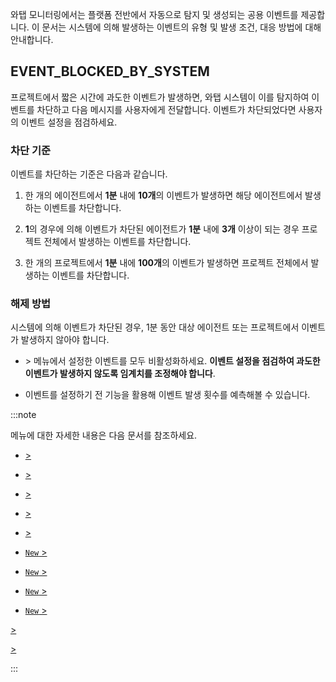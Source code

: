 와탭 모니터링에서는 플랫폼 전반에서 자동으로 탐지 및 생성되는 공용 이벤트를 제공합니다. 이 문서는 시스템에 의해 발생하는 이벤트의 유형 및 발생 조건, 대응 방법에 대해 안내합니다.

## EVENT_BLOCKED_BY_SYSTEM

프로젝트에서 짧은 시간에 과도한 이벤트가 발생하면, 와탭 시스템이 이를 탐지하여 이벤트를 차단하고 다음 메시지를 사용자에게 전달합니다. 이벤트가 차단되었다면 사용자의 이벤트 설정을 점검하세요.

<ImgLang img="common-alert-event-blocked-by-system.png" desc="EVENT_BLOCKED_BY_SYSTEM" className="width-600" />

### 차단 기준

이벤트를 차단하는 기준은 다음과 같습니다.

1. 한 개의 에이전트에서 **1분** 내에 **10개**의 이벤트가 발생하면 해당 에이전트에서 발생하는 이벤트를 차단합니다.

1. **1**의 경우에 의해 이벤트가 차단된 에이전트가 **1분** 내에 **3개** 이상이 되는 경우 프로젝트 전체에서 발생하는 이벤트를 차단합니다.

1. 한 개의 프로젝트에서 **1분** 내에 **100개**의 이벤트가 발생하면 프로젝트 전체에서 발생하는 이벤트를 차단합니다.

### 해제 방법

시스템에 의해 이벤트가 차단된 경우, 1분 동안 대상 에이전트 또는 프로젝트에서 이벤트가 발생하지 않아야 합니다. 

* <Cmdname sid="side_event" className="uitext" /> &gt; <Cmdname sid="side_eventSetting" className="uitext" /> 메뉴에서 설정한 이벤트를 모두 비활성화하세요. **이벤트 설정을 점검하여 과도한 이벤트가 발생하지 않도록 임계치를 조정해야 합니다**.

* 이벤트를 설정하기 전 <Cmdname sid="simulation" className="uitext" /> 기능을 활용해 이벤트 발생 횟수를 예측해볼 수 있습니다.

:::note

<Cmdname sid="side_eventSetting" className="uitext" /> 메뉴에 대한 자세한 내용은 다음 문서를 참조하세요.

<InDoc product="java,php,python,nodejs,dotnet,golang">

- <a href="warning-notice"><Cmdname sid="side_eventSetting" className="uitext" /> &gt; <Cmdname sid="application" className="uitext" /></a>

</InDoc>

<InDoc product="server">

- <a href="warning-notice"><Cmdname sid="side_eventSetting" className="uitext" /> &gt; <Cmdname sid="server" className="uitext" /></a>

</InDoc>

<InDoc product="kubernetes">

- <a href="container-warning-notice"><Cmdname sid="side_eventSetting" className="uitext" /> &gt; <Cmdname sid="container" className="uitext" /></a>

</InDoc>

<InDoc product="postgresql,oracle,oracle-v1,oracle-pro,mysql,mssql,mssql-v1,tibero,cubrid,cubrid-v1,altibase,altibase-v1,redis,mongodb">

- <a href="warning-notice"><Cmdname sid="side_eventSetting" className="uitext" /> &gt; <Cmdname sid="database" className="uitext" /></a>

</InDoc>

<Xclude product="amazon-cloudwatch,amazon-ecs,azure,oracle-cloud,ncloud,aws-log,log,sapase">

- <a href="metric-warning-notice"><Cmdname sid="side_eventSetting" className="uitext" /> &gt; <Cmdname sid="metrics" className="uitext" /></a>

- <a href="warning-notice-v2"><Cmdname sid="side_eventSetting" className="uitext" /> <code className="newfunc">New</code> &gt; <Cmdname sid="default" className="uitext" /></a>

- <a href="metric-warning-notice-new"><Cmdname sid="side_eventSetting" className="uitext" /> <code className="newfunc">New</code> &gt; <Cmdname sid="metrics" className="uitext" /></a>

</Xclude>

<InDoc product="sapase">

- <a href="warning-notice-v2"><Cmdname sid="side_eventSetting" className="uitext" /> <code className="newfunc">New</code> &gt; <Cmdname sid="default" className="uitext" /></a>

- <a href="metric-warning-notice-new"><Cmdname sid="side_eventSetting" className="uitext" /> <code className="newfunc">New</code> &gt; <Cmdname sid="metrics" className="uitext" /></a>

</InDoc>

<InDoc product="amazon-cloudwatch,amazon-ecs,azure,oracle-cloud,ncloud">

<a href="metric-warning-notice"><Cmdname sid="side_eventSetting" className="uitext" /> &gt; <Cmdname sid="metrics" className="uitext" /></a>

</InDoc>

<InDoc product="aws-log,log">

<a href="set-notice"><Cmdname sid="side_eventSetting" className="uitext" /> &gt; <Cmdname sid="log" className="uitext" /></a>

</InDoc>

:::